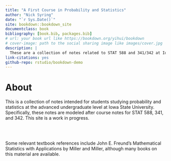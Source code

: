 ```yaml
--- 
title: "A First Course in Probability and Statistics"
author: "Nick Syring"
date: "`r Sys.Date()`"
site: bookdown::bookdown_site
documentclass: book
bibliography: [book.bib, packages.bib]
# url: your book url like https://bookdown.org/yihui/bookdown
# cover-image: path to the social sharing image like images/cover.jpg
description: |
  These are a collection of notes related to STAT 588 and 341/342 at Iowa State University.  This is a work in progress.
link-citations: yes
github-repo: rstudio/bookdown-demo
---
```


# About

This is a collection of notes intended for students studying probability and statistics at the advanced undergraduate level at Iowa State University.  Specifically, these notes are modeled after course notes for STAT 588, 341, and 342.  This site is a work in progress.

<br><br>

Some relevant textbook references include John E. Freund's Mathematical Statistics with Applications by Miller and Miller, although many books on this material are available.